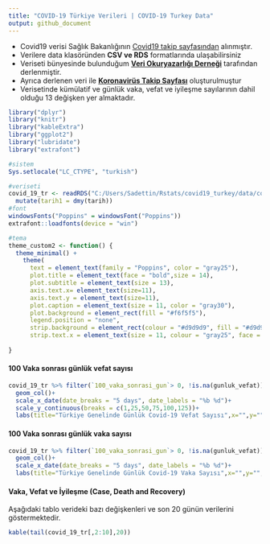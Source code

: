 ```yaml
---
title: "COVID-19 Türkiye Verileri | COVID-19 Turkey Data"
output: github_document
---
```


* Covid19 verisi Sağlık Bakanlığının [Covid19 takip sayfasından](https://covid19.saglik.gov.tr/)  alınmıştır.
* Verilere data klasöründen **CSV ve RDS** formatlarında ulaşabilirsiniz
* Veriseti bünyesinde bulunduğum **[Veri Okuryazarlığı Derneği](https://twitter.com/voydorg)** tarafından derlenmiştir.
* Ayrıca derlenen veri ile **[Koronavirüs Takip Sayfası](https://veribulteni.voyd.org.tr/koronavirus-takip/)** oluşturulmuştur
* Verisetinde kümülatif ve günlük vaka, vefat ve iyileşme sayılarının dahil olduğu 13 değişken yer almaktadır.


```r
library("dplyr")
library("knitr")
library("kableExtra")
library("ggplot2")
library("lubridate")
library("extrafont")

#sistem
Sys.setlocale("LC_CTYPE", "turkish")

#veriseti
covid_19_tr <- readRDS("C:/Users/Sadettin/Rstats/covid19_turkey/data/covid_19_tr.rds") %>%
  mutate(tarih1 = dmy(tarih)) 
#font
windowsFonts("Poppins" = windowsFont("Poppins"))
extrafont::loadfonts(device = "win")

#tema
theme_custom2 <- function() {
  theme_minimal() +
    theme(
      text = element_text(family = "Poppins", color = "gray25"),
      plot.title = element_text(face = "bold",size = 14),
      plot.subtitle = element_text(size = 13),
      axis.text.x= element_text(size=11),
      axis.text.y = element_text(size=11),
      plot.caption = element_text(size = 11, color = "gray30"),
      plot.background = element_rect(fill = "#f6f5f5"),
      legend.position = "none",
      strip.background = element_rect(colour = "#d9d9d9", fill = "#d9d9d9"),
      strip.text.x = element_text(size = 11, colour = "gray25", face = "bold"))
  
}
```

#### 100 Vaka sonrası günlük vefat sayısı
```r
covid_19_tr %>% filter(`100_vaka_sonrasi_gun`> 0, !is.na(gunluk_vefat)) %>%   ggplot(aes(tarih1, gunluk_vefat))+
  geom_col()+
  scale_x_date(date_breaks = "5 days", date_labels = "%b %d")+
  scale_y_continuous(breaks = c(1,25,50,75,100,125))+
  labs(title="Türkiye Genelinde Günlük Covid-19 Vefat Sayısı",x="",y="", caption = "Kaynak: Sağlık Bakanlığı")+theme_custom2()
```

#### 100 Vaka sonrası günlük vaka sayısı
```r
covid_19_tr %>% filter(`100_vaka_sonrasi_gun`> 0, !is.na(gunluk_vefat)) %>%   ggplot(aes(tarih1, gunluk_vaka, fill ="#e34a33"))+
  geom_col()+
  scale_x_date(date_breaks = "5 days", date_labels = "%b %d")+
  labs(title="Türkiye Genelinde Günlük Covid-19 Vaka Sayısı",x="",y="", caption = "Kaynak: Sağlık Bakanlığı")+theme_custom2()
```

#### Vaka, Vefat ve İyileşme (Case, Death and Recovery)

Aşağıdaki tablo verideki bazı değişkenleri ve son 20 günün verilerini göstermektedir.

```r
kable(tail(covid_19_tr[,2:10],20))
```
